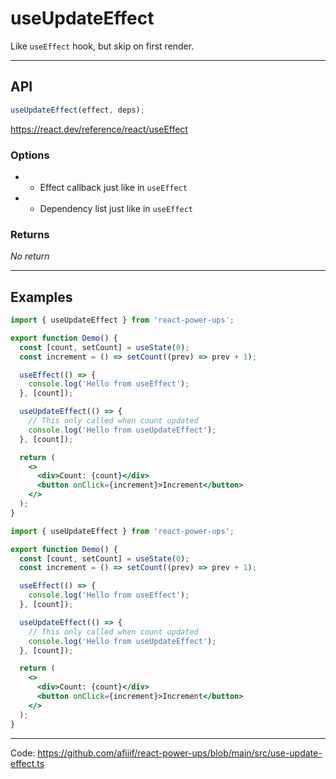 


# useUpdateEffect

Like `useEffect` hook, but skip on first render.

<hr className="custom-hr" />

## API

```js
useUpdateEffect(effect, deps);
```

https://react.dev/reference/react/useEffect

### Options

- <Param name="effect" type="EffectCallback" isRequired />

  - Effect callback just like in `useEffect`

- <Param name="deps" type="DependencyList" isRequired={false} />

  - Dependency list just like in `useEffect`

### Returns

_No return_

<hr className="custom-hr" />

## Examples

<BrowserWindow>
  <Demo />
</BrowserWindow>

<Tabs>
<TabItem value="JS" label="JS">

```jsx
import { useUpdateEffect } from 'react-power-ups';

export function Demo() {
  const [count, setCount] = useState(0);
  const increment = () => setCount((prev) => prev + 1);

  useEffect(() => {
    console.log('Hello from useEffect');
  }, [count]);

  useUpdateEffect(() => {
    // This only called when count updated
    console.log('Hello from useUpdateEffect');
  }, [count]);

  return (
    <>
      <div>Count: {count}</div>
      <button onClick={increment}>Increment</button>
    </>
  );
}
```

</TabItem>
<TabItem value="TS" label="TS" default>

```jsx
import { useUpdateEffect } from 'react-power-ups';

export function Demo() {
  const [count, setCount] = useState(0);
  const increment = () => setCount((prev) => prev + 1);

  useEffect(() => {
    console.log('Hello from useEffect');
  }, [count]);

  useUpdateEffect(() => {
    // This only called when count updated
    console.log('Hello from useUpdateEffect');
  }, [count]);

  return (
    <>
      <div>Count: {count}</div>
      <button onClick={increment}>Increment</button>
    </>
  );
}
```

</TabItem>
</Tabs>

<hr className="custom-hr" />

Code: https://github.com/afiiif/react-power-ups/blob/main/src/use-update-effect.ts
